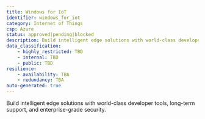 ```yaml
---
title: Windows for IoT
identifier: windows_for_iot
category: Internet of Things
csp: Azure
status: approved|pending|blocked
description: Build intelligent edge solutions with world-class developer tools, long-term support, and enterprise-grade security.
data_classification:
    - highly_restricted: TBD
    - internal: TBD
    - public: TBD
resilience:
    - availability: TBA
    - redundancy: TBA
auto-generated: true
---
```


Build intelligent edge solutions with world-class developer tools, long-term support, and enterprise-grade security.